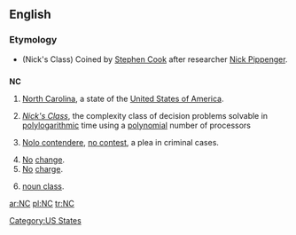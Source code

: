 {{see|.nc}}
==English==

===Etymology===
* (Nick's Class) Coined by [[w:Stephen Cook|Stephen Cook]] after researcher [[w:Nick Pippenger|Nick Pippenger]].

==={{abbreviation}}===
'''NC'''

# [[North Carolina]], a state of the [[United States of America]].
# {{comptheory}} ''[[w:NC (complexity)|Nick's Class]]'', the complexity class of decision problems solvable in [[polylogarithmic]] time using a [[polynomial]] number of processors
# {{law}} [[nolo contendere|Nolo contendere]], [[no contest]], a plea in criminal cases.
# [[no|No]] [[change]].
# [[no|No]] [[charge]].
# {{linguistics}} [[noun class]].

[[Category:US States]]

[[ar:NC]]
[[pl:NC]]
[[tr:NC]]